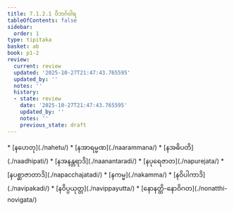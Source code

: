 ```yaml
---
title: 7.1.2.1 ဝိဘင်္ဂဝါရ
tableOfContents: false
sidebar:
  order: 1
type: tipitaka
basket: ab
book: p1-2
review:
  current: review
  updated: '2025-10-27T21:47:43.765595'
  updated_by: ''
  notes: ''
  history:
  - state: review
    date: '2025-10-27T21:47:43.765595'
    updated_by: ''
    notes: ''
    previous_state: draft
---
```



<ReviewStatus review={frontmatter.review} showDetails={true} />

<HypothesisAnnotation frontmatter={frontmatter} />

<DynamicBreadcrumb />



<TableOfContents book="p1-2" section="7.1.2.1">
* [နဟေတု](./nahetu/)
* [နအာရမ္မဏ](./naarammana/)
* [နအဓိပတိ](./naadhipati/)
* [နအနန္တရာဒိ](./naanantaradi/)
* [နပုရေဇာတ](./napurejata/)
* [နပစ္ဆာဇာတာဒိ](./napacchajatadi/)
* [နကမ္မ](./nakamma/)
* [နဝိပါကာဒိ](./navipakadi/)
* [နဝိပ္ပယုတ္တ](./navippayutta/)
* [နောနတ္ထိ-နောဝိဂတ](./nonatthi-novigata/)
</TableOfContents>